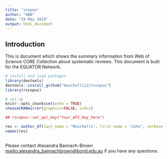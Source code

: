 ```yaml
---
title: "scopus"
author: "ABB"
date: "29 May 2019"
output: html_document
---
```


## Introduction

This is document which shows the summary information from Web of Science CORE Collection about systematic reviews. This document is built for the EQUATOR Network. 
```r
# install and load packages
library(devtools)
devtools::install_github("muschellij2/rscopus")
library(rscopus)

# set-up 
knitr::opts_chunk$set(echo = TRUE)
chooseCRANmirror(graphics=FALSE, ind=1)

## rscopus::set_api_key("Your_API_key_here")

res <- author_df(last_name = "Muschelli", first_name = "John", verbose = FALSE, general = FALSE)
names(res)
```

## 





Please contact Alexandra Bannach-Brown <mailto:alexandra_bannachbrown@bond.edu.au> if you have any questions. 
